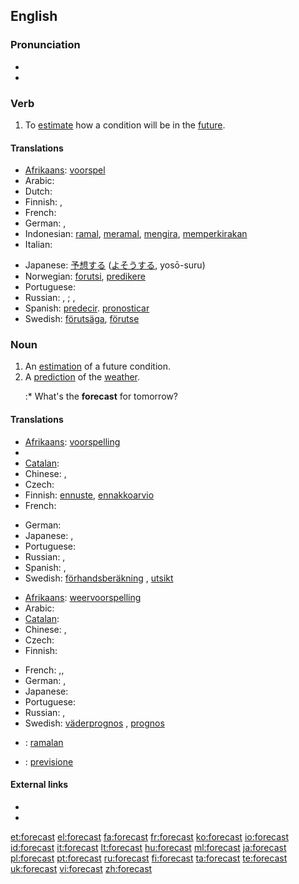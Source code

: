 ==English==
{{wikipedia}}

===Pronunciation===
* {{IPA|/'foɻkɑst/}}
* {{audio|en-us-forecast.ogg|Audio (US)}}

===Verb===
{{en-verb|forecasts|forecasting|'''forecast''' or '''[[forecasted]]'''}}

# To [[estimate]] how a condition will be in the [[future]].

====Translations====

{{trans-top|estimate future conditions}}
* [[Afrikaans]]: [[voorspel]]
* Arabic: {{t|ar|يتنبئ}}
* Dutch: {{t+|nl|voorspellen}}
* Finnish: {{t+|fi|ennustaa}}, {{t+|fi|ennakoida}}
* French: {{t+|fr|prévoir}}
* German: {{t-|de|vorhersagen}}, {{t+|de|prognostizieren}}
* Indonesian: [[ramal]], [[ramal|meramal]], [[kira|mengira]], [[kira|memperkirakan]]
* Italian: {{t+|it|prevedere}}
{{trans-mid}}
* Japanese: [[予想]]する ([[よそう]]する, yosō-suru)
* Norwegian: [[forutsi]], [[predikere]]
* Portuguese: {{t+|pt|prever}}
* Russian: {{t|ru|предсказывать|tr=pr'edskázyvat'}} {{impf}}, {{t|ru|предсказать|tr=pr'edskazát'}} {{pf}}; {{t|ru|прогнозировать|tr=prognozírovat'}} {{impf}}, {{t|ru|спрогнозировать|tr=sprognozírovat'}} {{pf}}
* Spanish: [[predecir]]. [[pronosticar]]
* Swedish: [[förutsäga]], [[förutse]]
{{trans-bottom}}

===Noun===
{{en-noun}}

# An [[estimation]] of a future condition.
# A [[prediction]] of the [[weather]].
#:* What's the '''forecast''' for tomorrow?

====Translations====
{{trans-top|estimation}}
* [[Afrikaans]]: [[voorspelling]]
* {{trreq|Arabic}}
* [[Catalan]]: {{t-|ca|calendari|m}}
* Chinese: {{zh-tsp|預報|预报|yùbào}}, {{zh-tsp|預測|预测|yùcè}}
* Czech: {{t-|cs|předpověď|f}}
* Finnish: [[ennuste]], [[ennakkoarvio]]
* French: {{t+|fr|prévision|f}}
{{trans-mid}}
* German: {{t+|de|Schätzung|f}}
* Japanese: {{t-|ja|予想|tr=yosō}}, {{t-|ja|予報|tr=yohō}}
* Portuguese: {{t+|pt|previsão|f}}
* Russian: {{t|ru|предсказание|n|tr=pr'edskazánije}}, {{t+|ru|прогноз|m|tr=prognóz}}
* Spanish: {{t-|es|pronóstico|m}}, {{t+|es|previsión|f}}
* Swedish: [[förhandsberäkning]] {{c}}, [[utsikt]] {{c}}
{{trans-bottom}}

{{trans-top|weather prediction}}
* [[Afrikaans]]: [[weervoorspelling]]
* Arabic: {{t|ar|توقعات طقس|f|p|tr=tawaqu3aat Taqs}}
* [[Catalan]]: {{t-|ca|calendari|m}}
* Chinese: {{zh-tsp|預報|预报|yùbào}}, {{zh-tsp|天氣預報|天气预报|tiānqì yùbào}}
* Czech: {{t-|cs|předpověď|f}}
* Finnish: {{t+|fi|sääennuste}}
{{trans-mid}}
* French: {{t+|fr|prévision|f}},{{t|fr|prévision météorologique|f}},{{t|fr|prévision météo|f}}
* German: {{t-|de|Wettervorhersage|f}}, {{t-|de|Vorhersage|f}}
* Japanese: {{t-|ja|天気予報|tr=tenki yohō}}
* Portuguese: {{t+|pt|previsão|f}}
* Russian: {{t+|ru|прогноз|m|tr=prognóz}}, {{t|ru|прогноз погоды|m|tr=prognóz pogódy}}
* Swedish: [[väderprognos]] {{c}}, [[prognos]] {{c}}
{{trans-bottom}}

{{checktrans-top}}
* {{ttbc|Indonesian}}: [[ramal|ramalan]]
* {{ttbc|Italian}}: [[previsione]]
{{trans-bottom}}

====External links====
* {{R:Webster 1913}}
* {{R:Century 1911}}

[[et:forecast]]
[[el:forecast]]
[[fa:forecast]]
[[fr:forecast]]
[[ko:forecast]]
[[io:forecast]]
[[id:forecast]]
[[it:forecast]]
[[lt:forecast]]
[[hu:forecast]]
[[ml:forecast]]
[[ja:forecast]]
[[pl:forecast]]
[[pt:forecast]]
[[ru:forecast]]
[[fi:forecast]]
[[ta:forecast]]
[[te:forecast]]
[[uk:forecast]]
[[vi:forecast]]
[[zh:forecast]]